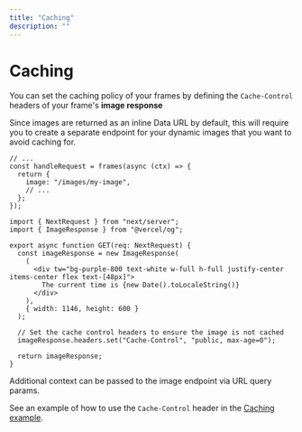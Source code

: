 ```yaml
---
title: "Caching"
description: ""
---
```


# Caching

You can set the caching policy of your frames by defining the `Cache-Control` headers of your frame's **image response**

Since images are returned as an inline Data URL by default, this will require you to create a separate endpoint for your dynamic images that you want to avoid caching for.

```tsx [frames/route.tsx]
// ...
const handleRequest = frames(async (ctx) => {
  return {
    image: "/images/my-image",
    // ...
  };
});
```

```tsx [frames/images/my-image.tsx]
import { NextRequest } from "next/server";
import { ImageResponse } from "@vercel/og";

export async function GET(req: NextRequest) {
  const imageResponse = new ImageResponse(
    (
      <div tw="bg-purple-800 text-white w-full h-full justify-center items-center flex text-[48px]">
        The current time is {new Date().toLocaleString()}
      </div>
    ),
    { width: 1146, height: 600 }
  );

  // Set the cache control headers to ensure the image is not cached
  imageResponse.headers.set("Cache-Control", "public, max-age=0");

  return imageResponse;
}
```

Additional context can be passed to the image endpoint via URL query params.

See an example of how to use the `Cache-Control` header in the [Caching example](https://github.com/framesjs/frames.js/tree/main/templates/next-starter-with-examples/app/examples/new-api-cache-control).
